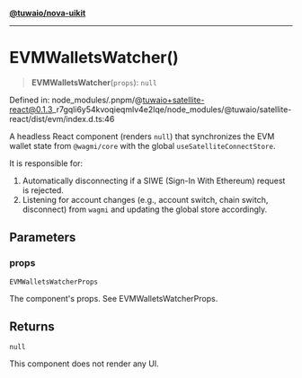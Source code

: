 [**@tuwaio/nova-uikit**](../../../../README.md)

***

# EVMWalletsWatcher()

> **EVMWalletsWatcher**(`props`): `null`

Defined in: node\_modules/.pnpm/@tuwaio+satellite-react@0.1.3\_r7gqli6y54kvoqieqmlv4e2lqe/node\_modules/@tuwaio/satellite-react/dist/evm/index.d.ts:46

A headless React component (renders `null`) that synchronizes the EVM wallet
state from `@wagmi/core` with the global `useSatelliteConnectStore`.

It is responsible for:
1. Automatically disconnecting if a SIWE (Sign-In With Ethereum) request is rejected.
2. Listening for account changes (e.g., account switch, chain switch, disconnect)
from `wagmi` and updating the global store accordingly.

## Parameters

### props

`EVMWalletsWatcherProps`

The component's props. See EVMWalletsWatcherProps.

## Returns

`null`

This component does not render any UI.
